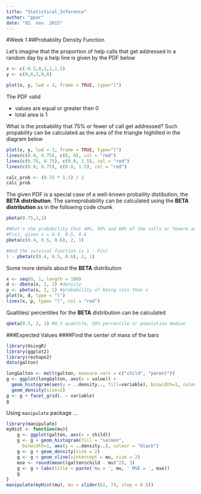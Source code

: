 ```yaml
---
title: "Statistical_Inference"
author: "ppar"
date: "02. nov. 2015"
---
```

#Week 1
##Probability Density Function

Let's imagine that the proportion of help calls that get addressed in a random day by a help line is given by the PDF below

```r
x <- c(-0.5,0,1,1,1.5)
y <- c(0,0,2,0,0)

plot(x, y, lwd = 3, frame = TRUE, type="l")
```

The PDF valid

* values are equal or greater then 0
* total area is 1

What is the probability that 75% or fewer of call get addressed?
Such propability can be calculated as the area of the triangle highlited in the diagram below
```r
plot(x, y, lwd = 3, frame = TRUE, type="l")
lines(c(0.0, 0.75), c(0, 0), col = "red")
lines(c(0.75, 0.75), c(0.0, 1.5), col = "red")
lines(c(0.0, 0.75), c(0.0, 1.5), col = "red")

calc_prob <- (0.75 * 1.5) / 2
calc_prob
```
 The given PDF is a special case of a well-known probaility distibution, the **BETA distribution**. The sameprobability can be calculated using the **BETA distribution** as in the following code chunk
```r
pbeta(0.75,2,1)

#What's the probability that 40%, 50% and 60% of the calls or fewere are addressed on the same day
#F(x), given x = 0.4, 0.5, 0.6
pbeta(c(0.4, 0.5, 0.6), 2, 1)

#And the survival function is 1 - F(x)
1 - pbeta(c(0.4, 0.5, 0.6), 2, 1)
```

Some more details about the **BETA** distribution
```r
x <- seq(0, 1, length = 100)
d <- dbeta(x, 2, 1) #density
p <- pbeta(x, 2, 1) #probability of being less than x
plot(x, d, type = "l")
lines(x, p, type= "l", col = "red")
```

Qualtiles/ percentiles for the **BETA** distribution can be calculated 
```r
qbeta(0.5, 2, 1) #0.5 quantile, 50% percentile or population median
```

###Expected Values
####Find the center of mass of the bars
```r
library(UsingR)
library(ggplot2)
library(reshape2)
data(galton)

longGalton <- melt(galton, measure.vars = c("child", "parent"))
g <- ggplot(longGalton, aes(x = value)) +
  geom_histogram(aes(y = ..density.., fill=variable), binwidth=1, colour="black") +
  geom_density(size=2)
g <- g + facet_grid(. ~ variable)
g
```

Using `manipulate` package ...
```r
library(manipulate)
myHist <- function(mu){
    g <- ggplot(galton, aes(x = child))
    g <- g + geom_histogram(fill = "salmon", 
      binwidth=1, aes(y = ..density..), colour = "black")
    g <- g + geom_density(size = 2)
    g <- g + geom_vline(xintercept = mu, size = 2)
    mse <- round(mean((galton$child - mu)^2), 3)  
    g <- g + labs(title = paste('mu = ', mu, ' MSE = ', mse))
    g
}
manipulate(myHist(mu), mu = slider(62, 74, step = 0.5))
```
